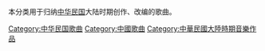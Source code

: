 本分类用于归纳[[中华民国|中华民国]]大陆时期创作、改编的歌曲。

[[Category:中华民国歌曲|Category:中华民国歌曲]]
[[Category:中國歌曲|Category:中國歌曲]]
[[Category:中華民國大陸時期音樂作品|Category:中華民國大陸時期音樂作品]]